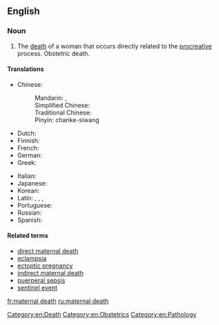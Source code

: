 ==English==
{{wikipedia}}

===Noun===
{{en-noun|head=[[maternal]] [[death]]}}

# The [[death]] of a woman that occurs directly related to the [[procreative]] process. Obstetric death.

====Translations====
{{trans-top|the death of a woman that occurs directly related to the procreative process}}
* Chinese:
*: Mandarin: {{t|cmn|產科死亡|sc=Hani}}, {{t|cmn| 产科死亡|tr=chǎnkē sǐwáng|sc=Hani}}
*: Simplified Chinese: {{t|cmn|产科死亡|sc=Hani}}
*: Traditional Chinese: {{t|cmn|產科死亡|sc=Hani}}
*: Pinyin: chanke-siwang
* Dutch: {{t-|nl|zwangerschapsdood}}
* Finnish: {{t-|fi|äitiyskuolema}}
* French: {{t-|fr|la mort obstétrique}}
* German: {{t-|de|Schwangerschaftstod}}
* Greek: {{t-|el|μαιευτικός θάνατος|tr=maieutikós thánatos}}
{{trans-mid}}
* Italian: {{t-|it|morte osterica}}
* Japanese: {{t-|ja|妊娠の死|tr=にんしんのし, ninshin no shi}}
* Korean: {{t-|ko|산과 죽음|tr=sangwa jugeum|sc=Hang}}
* Latin: {{t-|la|mors gestationalis}} {{qualifier|nominative singular}}, {{t-|la|mortis gestationalis}} {{qualifier|genitive singular}}, {{t-|la|mortes gestationales}} {{qualifier|nominative plural}}, {{t-|la|mortium gestationalium}} {{qualifier|genitive plural}}
* Portuguese: {{t-|pt|morte da gravidez}}
* Russian: {{t-|ru|смерть стельности|tr=smert stel'nosti}}
* Spanish: {{t-|es|muerte obstétrica}}
{{trans-bottom}}

====Related terms====
* [[direct maternal death]]
* [[eclampsia]]
* [[ectoptic pregnancy]]
* [[indirect maternal death]]
* [[puerperal sepsis]]
* [[sentinel event]]

[[Category:en:Death]]
[[Category:en:Obstetrics]]
[[Category:en:Pathology]]

[[fr:maternal death]]
[[ru:maternal death]]